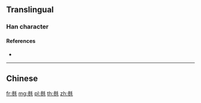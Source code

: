 {{also|毿}}
==Translingual==

===Han character===
{{Han char|rn=82|rad=毛|as=08|sn=12|four=|canj=IHHQU,XIHHQ|ids=⿰参毛}}

====References====
* {{Han ref|kx=0594.261|hdz=32001.070|uh=6BF5|ud=27637}}

----

==Chinese==
{{zh-see|毿}}

[[fr:毵]]
[[mg:毵]]
[[pl:毵]]
[[th:毵]]
[[zh:毵]]